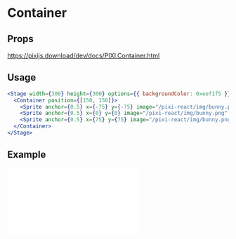 # Container

## Props

https://pixijs.download/dev/docs/PIXI.Container.html

## Usage

```jsx live
<Stage width={300} height={300} options={{ backgroundColor: 0xeef1f5 }}>
  <Container position={[150, 150]}>
    <Sprite anchor={0.5} x={-75} y={-75} image="/pixi-react/img/bunny.png" />
    <Sprite anchor={0.5} x={0} y={0} image="/pixi-react/img/bunny.png" />
    <Sprite anchor={0.5} x={75} y={75} image="/pixi-react/img/bunny.png" />
  </Container>
</Stage>
```

## Example

<iframe
  height={500}
  scrolling="no"
  title="Container"
  src="//codepen.io/inlet/embed/ca683993e355b9f3370f0a44d189141f/?height=300&theme-id=33987&default-tab=result&embed-version=2"
  frameBorder="no"
  allowFullScreen={true}
  style={{ width: '100%' }}
/>
